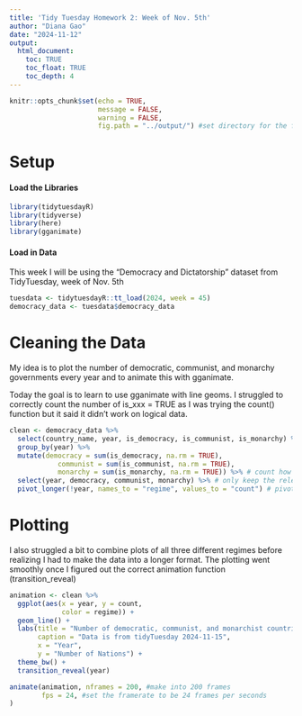 ```yaml
---
title: 'Tidy Tuesday Homework 2: Week of Nov. 5th'
author: "Diana Gao"
date: "2024-11-12"
output:
  html_document:
    toc: TRUE
    toc_float: TRUE
    toc_depth: 4
---
```


```r
knitr::opts_chunk$set(echo = TRUE, 
                      message = FALSE, 
                      warning = FALSE, 
                      fig.path = "../output/") #set directory for the figures to go in to
```

# Setup

#### Load the Libraries 
```r
library(tidytuesdayR)
library(tidyverse)
library(here)
library(gganimate)
```


#### Load in Data
This week I will be using the "Democracy and Dictatorship" dataset from TidyTuesday, week of Nov. 5th
```r
tuesdata <- tidytuesdayR::tt_load(2024, week = 45)
democracy_data <- tuesdata$democracy_data
```

# Cleaning the Data 
My idea is to plot the number of democratic, communist, and monarchy governments every year and to animate this with gganimate.

Today the goal is to learn to use gganimate with line geoms. I struggled to correctly count the number of is_xxx = TRUE as I was trying the count() function but it said it didn't work on logical data. 
```r
clean <- democracy_data %>%
  select(country_name, year, is_democracy, is_communist, is_monarchy) %>% # keep only desired cols
  group_by(year) %>%
  mutate(democracy = sum(is_democracy, na.rm = TRUE), 
            communist = sum(is_communist, na.rm = TRUE), 
            monarchy = sum(is_monarchy, na.rm = TRUE)) %>% # count how many of each regime there are per year
  select(year, democracy, communist, monarchy) %>% # only keep the relevant columns
  pivot_longer(!year, names_to = "regime", values_to = "count") # pivot data to longer so they can all be plotted at once with a line geom
```

# Plotting
I also struggled a bit to combine plots of all three different regimes before realizing I had to make the data into a longer format. The plotting went smoothly once I figured out the correct animation function (transition_reveal)
```r
animation <- clean %>%
  ggplot(aes(x = year, y = count, 
             color = regime)) +
  geom_line() + 
  labs(title = "Number of democratic, communist, and monarchist countries over time", 
       caption = "Data is from tidyTuesday 2024-11-15", 
       x = "Year", 
       y = "Number of Nations") + 
  theme_bw() +
  transition_reveal(year)

animate(animation, nframes = 200, #make into 200 frames
        fps = 24, #set the framerate to be 24 frames per seconds
)
```

